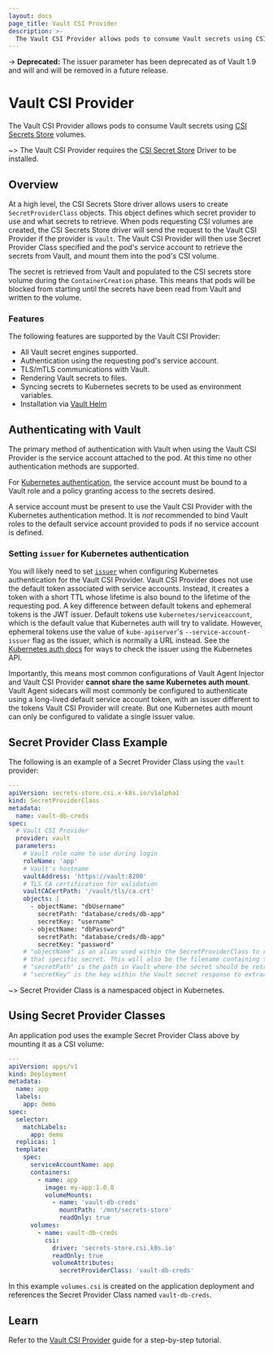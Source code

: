 ```yaml
---
layout: docs
page_title: Vault CSI Provider
description: >-
  The Vault CSI Provider allows pods to consume Vault secrets using CSI volumes.
---
```


-> **Deprecated:** The issuer parameter has been deprecated as of Vault 1.9 and will and will be removed in a future release.

# Vault CSI Provider

The Vault CSI Provider allows pods to consume Vault secrets using
[CSI Secrets Store](https://github.com/kubernetes-sigs/secrets-store-csi-driver) volumes.

~> The Vault CSI Provider requires the [CSI Secret Store](https://github.com/kubernetes-sigs/secrets-store-csi-driver)
Driver to be installed.

## Overview

At a high level, the CSI Secrets Store driver allows users to create `SecretProviderClass` objects.
This object defines which secret provider to use and what secrets to retrieve. When pods requesting CSI volumes
are created, the CSI Secrets Store driver will send the request to the Vault CSI Provider if the provider
is `vault`. The Vault CSI Provider will then use Secret Provider Class specified and the pod's service account to retrieve
the secrets from Vault, and <span class="x x-first x-last">mount</span> them <span class="x x-first x-last">into</span> the pod<span class="x x-first x-last">'s CSI</span> volume.

The secret is retrieved from Vault and populated to the CSI secrets store volume during the `ContainerCreation` phase.
This means that pods will be blocked from starting until the secrets have been read from Vault and written to the volume.

### Features

The following features are supported by the Vault CSI Provider:

- All Vault secret engines supported.
- Authentication using the requesting pod's service account.
- TLS/mTLS communications with Vault.
- Rendering Vault secrets to files.
- Syncing secrets to Kubernetes secrets to be used as environment variables.
- Installation via [Vault Helm](/docs/platform/k8s/helm)

## Authenticating with Vault

The primary method of authentication with Vault when using the Vault CSI Provider
is the service account attached to the pod. At this time no other authentication methods
are supported.

For [Kubernetes authentication](/docs/auth/kubernetes), the service account must be bound to a Vault role and a
policy granting access to the secrets desired.

A service account must be present to use the Vault CSI Provider with the Kubernetes
authentication method. It is _not_ recommended to bind Vault roles to the default service
account provided to pods if no service account is defined.

### Setting `issuer` for Kubernetes authentication

You will likely need to set [`issuer`](/api-docs/auth/kubernetes#issuer) when
configuring Kubernetes authentication for the Vault CSI Provider.
Vault CSI Provider does not use the default token associated with service accounts.
Instead, it creates a token with a short TTL whose lifetime is also bound to the
lifetime of the requesting pod. A key difference between default tokens and
ephemeral tokens is the JWT issuer. Default tokens use `kubernetes/serviceaccount`,
which is the default value that Kubernetes auth will try to validate. However,
ephemeral tokens use the value of `kube-apiserver`'s `--service-account-issuer`
flag as the issuer, which is normally a URL instead. See the [Kubernetes auth
docs](/docs/auth/kubernetes#discovering-the-service-account-issuer) for
ways to check the issuer using the Kubernetes API.

Importantly, this means most common configurations of Vault Agent Injector and
Vault CSI Provider **cannot share the same Kubernetes auth mount**. Vault
Agent sidecars will most commonly be configured to authenticate using a
long-lived default service account token, with an issuer different to the tokens
Vault CSI Provider will create. But one Kubernetes auth mount can only be
configured to validate a single issuer value.



## Secret Provider Class Example

The following is an example of a Secret Provider Class using the `vault` provider:

```yaml
---
apiVersion: secrets-store.csi.x-k8s.io/v1alpha1
kind: SecretProviderClass
metadata:
  name: vault-db-creds
spec:
  # Vault CSI Provider
  provider: vault
  parameters:
    # Vault role name to use during login
    roleName: 'app'
    # Vault's hostname
    vaultAddress: 'https://vault:8200'
    # TLS CA certification for validation
    vaultCACertPath: '/vault/tls/ca.crt'
    objects: |
      - objectName: "dbUsername"
        secretPath: "database/creds/db-app"
        secretKey: "username"
      - objectName: "dbPassword"
        secretPath: "database/creds/db-app"
        secretKey: "password"
    # "objectName" is an alias used within the SecretProviderClass to reference
    # that specific secret. This will also be the filename containing the secret.
    # "secretPath" is the path in Vault where the secret should be retrieved.
    # "secretKey" is the key within the Vault secret response to extract a value from.
```

~> Secret Provider Class is a namespaced object in Kubernetes.

## Using Secret Provider Classes

An application pod uses the example Secret Provider Class above by mounting it as a CSI volume:

```yaml
---
apiVersion: apps/v1
kind: Deployment
metadata:
  name: app
  labels:
    app: demo
spec:
  selector:
    matchLabels:
      app: demo
  replicas: 1
  template:
    spec:
      serviceAccountName: app
      containers:
        - name: app
          image: my-app:1.0.0
          volumeMounts:
            - name: 'vault-db-creds'
              mountPath: '/mnt/secrets-store'
              readOnly: true
      volumes:
        - name: vault-db-creds
          csi:
            driver: 'secrets-store.csi.k8s.io'
            readOnly: true
            volumeAttributes:
              secretProviderClass: 'vault-db-creds'
```

In this example `volumes.csi` is created on the application deployment and references
the Secret Provider Class named `vault-db-creds`.

## Learn

Refer to the [Vault CSI Provider](https://learn.hashicorp.com/tutorials/vault/kubernetes-secret-store-driver?in=vault/kubernetes)
guide for a step-by-step tutorial.
